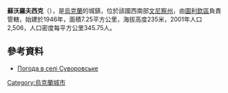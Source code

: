 {{coord|48|37|34|N|28|49|31|E|scale:30000|display=title}}

'''蘇沃羅夫西克'''（{{lang-uk|Суворовське}}），是[[烏克蘭|烏克蘭]]的城鎮，位於該國西南部[[文尼察州|文尼察州]]，由[[圖利欽區|圖利欽區]]負責管轄，始建於1946年，面積7.25平方公里，海拔高度235米，2001年人口2,506，人口密度每平方公里345.75人。

==參考資料==
* [http://weather.in.ua/ua/vinnickaja/25479 Погода в селі Суворовське] {{Wayback|url=http://weather.in.ua/ua/vinnickaja/25479 |date=20160305105950 }}
 
{{Ukraine-geo-stub}}
[[Category:烏克蘭城市|Category:烏克蘭城市]]